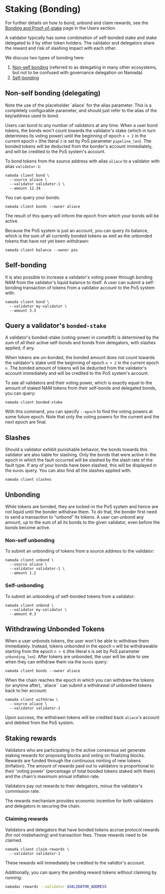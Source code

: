 
# Staking (Bonding)

For further details on how to bond, unbond and claim rewards, see the [Bonding and Proof-of-stake](../../users/delegators.mdx) 
page in the Users section.  

A validator typically has some combination of self-bonded stake and stake delegated to it by other token holders. The validator and delegators share the reward and 
risk of slashing impact with each other.

We discuss two types of bonding here: 
1. [Non-self bonding](#non-self-bonding-delegating) (referred to as delegating in many other ecosystems, but not to be confused with governance delegation on Namada)
2. [Self-bonding](#self-bonding)

## Non-self bonding (delegating)

<Callout type="info" emoji="🤡">
Note the use  of the placeholder `aliace` for the alias parameter. This is a completely configurable parameter, and should just refer to the alias of the key/address used to bond.
</Callout>

Users can bond to any number of validators at any time. When a user bond tokens, the bonds won't count towards the validator's stake (which in turn determines its voting power) until the beginning of epoch `n + 2` in the current epoch `n` (the literal `2` is set by PoS parameter `pipeline_len`). The bonded tokens will be deducted from the bonder's account immediately, and will be credited to the PoS system's account.

To bond tokens from the source address with alias `aliace` to a validator with alias `validator-1`:

```shell copy
namada client bond \
  --source aliace \
  --validator validator-1 \
  --amount 12.34
```

You can query your bonds:

```shell copy
namada client bonds --owner aliace
```

The result of this query will inform the epoch from which your bonds will be active.

Because the PoS system is just an account, you can query its balance, which is the sum of all currently bonded tokens as well as the unbonded tokens that have not yet been withdrawn:

```shell copy
namada client balance --owner pos
```

## Self-bonding

It is also possible to increase a validator's voting power through bonding NAM from the validator's liquid balance to itself. A user can submit a self-bonding transaction of tokens from a validator account to the PoS system with:

```shell copy
namada client bond \
  --validator my-validator \
  --amount 3.3
```

## Query a validator's `bonded-stake`

A validator's bonded-stake (voting-power in cometbft) is determined by the sum of all their active self-bonds and bonds from delegators, with slashes applied, if any.

When tokens are un-bonded, the bonded amount does not count towards the validator's stake until the beginning of epoch `n + 2` in the current epoch `n`. The bonded amount of tokens will be deducted from the validator's account immediately and will be credited to the PoS system's account.

To see all validators and their voting power, which is exactly equal to the amount of staked NAM tokens from their self-bonds and delegated bonds, you can query:

```shell copy
namada client bonded-stake
```

With this command, you can specify `--epoch` to find the voting powers at some future epoch. Note that only the voting powers for the current and the next epoch are final.

## Slashes

Should a validator exhibit punishable behavior, the bonds towards this validator are also liable for slashing. Only the bonds that were active in the epoch in which the fault occurred will be slashed by the slash rate of the fault type. If any of your bonds have been slashed, this will be displayed in the `bonds` query. You can also find all the slashes applied with:

```shell copy
namada client slashes
```

## Unbonding

While tokens are bonded, they are locked-in the PoS system and hence are not liquid until the bonder withdraw them. To do that, the bonder first need to send a transaction to “unbond” its tokens. A user can unbond any amount, up to the sum of all its bonds to the given validator, even before the bonds become active.

### Non-self unbonding
To submit an unbonding of tokens from a source address to the validator:

```shell copy
namada client unbond \
  --source aliace \
  --validator validator-1 \
  --amount 1.2
```

### Self-unbonding

To submit an unbonding of self-bonded tokens from a validator:

```shell copy
namada client unbond \
  --validator my-validator \
  --amount 0.3
```

## Withdrawing Unbonded Tokens
When a user unbonds tokens, the user won't be able to withdraw them immediately. Instead, tokens unbonded in the epoch `n` will be withdrawable starting from the epoch `n + 6` (the literal `6` is set by PoS parameter `unbonding_len`). After tokens are unbonded, the user will be able to see when they can withdraw them via the `bonds` query:

```shell copy
namada client bonds --owner aliace
```

When the chain reaches the epoch in which you can withdraw the tokens (or anytime after), `aliace`` can submit a withdrawal of unbonded tokens back to her account:

```shell copy
namada client withdraw \
  --source aliace \
  --validator validator-1
```

Upon success, the withdrawn tokens will be credited back `aliace`'s account and debited from the PoS system.

## Staking rewards

Validators who are participating in the active consensus set generate staking rewards for proposing blocks and voting on finalizing blocks. Rewards are funded through 
the continuous minting of new tokens (inflation). The amount of rewards paid out to validators is proportional to their 'voting power' (percentage of total bonded tokens staked with them) 
and the chain's maximum annual inflation rate.  

Validators pay out rewards to their delegators, minus the validator's commission rate.  

The rewards mechanism provides economic incentive for both validators and delegators in securing the chain.

### Claiming rewards

Validators and delegators that have bonded tokens accrue protocol rewards (for not misbehaving) and transaction fees. These rewards need to be claimed.

```shell copy
namada client claim-rewards \
  --validator validator-1
```

These rewards will immediately be credited to the validtor's account.

Additionally, you can query the pending reward tokens without claiming by running:

```bash copy
namadac rewards --validator $VALIDATOR_ADDRESS
```
